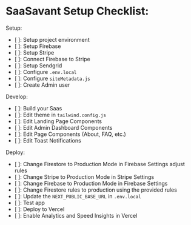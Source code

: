 # SaaSavant Setup Checklist:

Setup:
-  [  ]: Setup project environment
-  [  ]: Setup Firebase
-  [  ]: Setup Stripe
-  [  ]: Connect Firebase to Stripe 
-  [  ]: Setup Sendgrid
-  [  ]: Configure `.env.local`
-  [  ]: Configure `siteMetadata.js`
-  [  ]: Create Admin user

Develop:
-  [  ]: Build your Saas
-  [  ]: Edit theme in `tailwind.config.js`
-  [  ]: Edit Landing Page Components
-  [  ]: Edit Admin Dashboard Components
-  [  ]: Edit Page Components (About, FAQ, etc.)
-  [  ]: Edit Toast Notifications

Deploy:
-  [  ]: Change Firestore to Production Mode in Firebase Settings adjust rules
-  [  ]: Change Stripe to Production Mode in Stripe Settings
-  [  ]: Change Firebase to Production Mode in Firebase Settings
-  [  ]: Change Firestore rules to production using the provided rules
-  [  ]: Update the `NEXT_PUBLIC_BASE_URL` in `.env.local`
-  [  ]: Test app
-  [  ]: Deploy to Vercel
-  [  ]: Enable Analytics and Speed Insights in Vercel